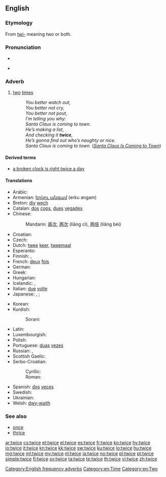 ==English==

===Etymology===
From [[twi-]] meaning two or both.

===Pronunciation===
* {{IPA|/twaɪs/|lang=en}}
* {{audio|en-us-twice.ogg|Audio (US)}}
*: {{rhymes|aɪs}}

===Adverb===
{{en-adv|-}}

# [[two]] [[time]]s
#: ''You better watch out,<br>You better not cry,<br>You better not pout,<br>I’m telling you why:<br>Santa Claus is coming to town.<br>He’s making a list,<br>And checking it '''twice''',<br>He’s gonna find out who’s naughty or nice.<br>Santa Claus is coming to town.'' (''[[w:en:Santa Claus Is Coming to Town|Santa Claus Is Coming to Town]]'')

====Derived terms====
* [[a broken clock is right twice a day]]

====Translations====
{{trans-top|two times}}
* Arabic: {{t-|ar|مرتين|tr=maratáyn}}
* Armenian: [[երկու անգամ]] (erku angam)
* Breton: [[div]] [[wech]]
* Catalan: [[dos]] [[cops]], [[dues]] [[vegades]]
* Chinese:
*: Mandarin: [[兩]][[次]], [[两]][[次]] (liǎng cì), [[两]][[倍]] (liǎng bèi)
* Croatian: {{t-|hr|dvaput}}
* Czech: {{t-|cs|dvakrát}}
* Dutch: [[twee]] [[keer]], [[tweemaal]]
* Esperanto: {{t-|eo|dufoje|xs=Esperanto}}
* Finnish: {{t-|fi|kaksi kertaa}}, {{t|fi|kahdesti}}
* French: [[deux]] [[fois]]
* German: {{t+|de|zweimal}}
* Greek: {{t+|el|δις|tr=dhis}}
* Hungarian: {{t+|hu|kétszer}}
* Icelandic: {{t+|is|tvisvar}}, {{t|is|tvívegis}}
* Italian: [[due]] [[volte]]
* Japanese: {{t+|ja|二度|tr=にど, nido}}, {{t|ja|二回|tr=にかい, nikai}} {{qualifier|for frequency}}; {{t|ja|二倍|tr=にばい, nibai}} {{qualifier|for scale ratio}}
{{trans-mid}}
* Korean: {{t|ko|두번|tr=dubeon|sc=Hang}}
* Kurdish:
*: Sorani: {{ku-Arab|[[دووجار]]}}
* Latin: {{t+|la|bis}}
* Luxembourgish: {{t|lb|zweemol}}
* Polish: {{t|pl|dwukrotnie}}
* Portuguese: [[duas]] [[vez#Portuguese|vezes]]
* Russian: {{t+|ru|дважды|tr=dváždy}},  {{t|ru|два раза|tr=dva ráza}}
* Scottish Gaelic: {{t|gd|dà}} {{t|gd|uair}}
* Serbo-Croatian:
*: Cyrillic: {{t|sh|двапут|alt=два́пут|sc=Cyrl|xs=Serbo-Croatian}}
*: Roman: {{t|sh|dvaput|alt=dváput|xs=Serbo-Croatian}}
* Spanish: [[dos]] [[vez#Spanish|veces]]
* Swedish: {{t+|sv|två}} {{t+|sv|gånger}}
* Ukrainian: {{t|uk|двічі |tr=dvichi|sc=Cyrl}}
* Welsh: [[dwy-waith]]
{{trans-bottom}}

===See also===
* [[once]]
* [[thrice]]

[[Category:English frequency adverbs]]
[[Category:en:Time]]
[[Category:en:Two]]

[[ar:twice]]
[[cs:twice]]
[[et:twice]]
[[el:twice]]
[[es:twice]]
[[fr:twice]]
[[ko:twice]]
[[hy:twice]]
[[io:twice]]
[[it:twice]]
[[kn:twice]]
[[kk:twice]]
[[sw:twice]]
[[ku:twice]]
[[lo:twice]]
[[hu:twice]]
[[mg:twice]]
[[ml:twice]]
[[my:twice]]
[[nl:twice]]
[[ja:twice]]
[[no:twice]]
[[pl:twice]]
[[pt:twice]]
[[simple:twice]]
[[fi:twice]]
[[sv:twice]]
[[ta:twice]]
[[te:twice]]
[[th:twice]]
[[vi:twice]]
[[zh:twice]]